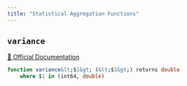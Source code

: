 ```yaml
---
title: "Statistical Aggregation Functions"
---
```


## `variance`
[🔗 Official Documentation](https://cloud.google.com/bigquery/docs/reference/standard-sql/functions-and-operators#variance)

```sql
function variance&lt;$1&gt; (&lt;$1&gt;) returns double
	where $1 in (int64, double)
```




